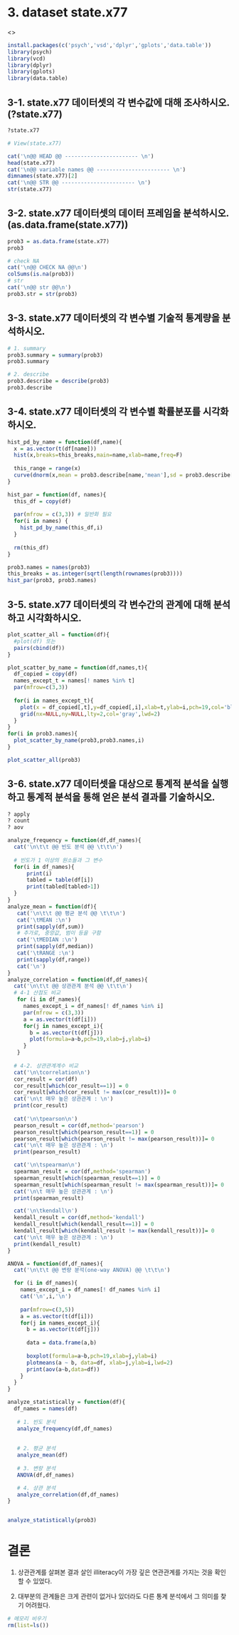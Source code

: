 # 3. dataset state.x77

<<init>>
```{r}
install.packages(c('psych','vsd','dplyr','gplots','data.table'))
library(psych)
library(vcd)
library(dplyr)
library(gplots)
library(data.table)
```


## 3-1. state.x77 데이터셋의 각 변수값에 대해 조사하시오.(?state.x77)
```{r}
?state.x77

# View(state.x77)

cat('\n@@ HEAD @@ ----------------------- \n')
head(state.x77)
cat('\n@@ variable names @@ ----------------------- \n')
dimnames(state.x77)[2]
cat('\n@@ STR @@ ----------------------- \n')
str(state.x77)
```

## 3-2. state.x77 데이터셋의 데이터 프레임을 분석하시오.(as.data.frame(state.x77))
```{r}
prob3 = as.data.frame(state.x77)
prob3

# check NA
cat('\n@@ CHECK NA @@\n')
colSums(is.na(prob3))
# str
cat('\n@@ str @@\n')
prob3.str = str(prob3)
```

## 3-3. state.x77 데이터셋의 각 변수별 기술적 통계량을 분석하시오.
```{r}
# 1. summary
prob3.summary = summary(prob3)
prob3.summary

# 2. describe
prob3.describe = describe(prob3)
prob3.describe
```

## 3-4. state.x77 데이터셋의 각 변수별 확률분포를 시각화하시오.
```{r}
hist_pd_by_name = function(df,name){
  x = as.vector(t(df[name]))
  hist(x,breaks=this_breaks,main=name,xlab=name,freq=F)
  
  this_range = range(x)
  curve(dnorm(x,mean = prob3.describe[name,'mean'],sd = prob3.describe[name,'sd']),from=this_range[1],to=this_range[2],add=T,lty=2,lwd=2,col='red')
}

hist_par = function(df, names){
  this_df = copy(df)
  
  par(mfrow = c(3,3)) # 일반화 필요
  for(i in names) {
    hist_pd_by_name(this_df,i)
  }
  
  rm(this_df)
}

prob3.names = names(prob3)
this_breaks = as.integer(sqrt(length(rownames(prob3))))
hist_par(prob3, prob3.names)
```

## 3-5. state.x77 데이터셋의 각 변수간의 관계에 대해 분석하고 시각화하시오.
```{r fig.width=15,fig.height=15}
plot_scatter_all = function(df){
  #plot(df) 또는 
  pairs(cbind(df))
}

plot_scatter_by_name = function(df,names,t){
  df_copied = copy(df)
  names_except_t = names[! names %in% t]
  par(mfrow=c(3,3))
  
  for(i in names_except_t){
    plot(x = df_copied[,t],y=df_copied[,i],xlab=t,ylab=i,pch=19,col='blue',frame=F)
    grid(nx=NULL,ny=NULL,lty=2,col='gray',lwd=2)
  }
}
for(i in prob3.names){
  plot_scatter_by_name(prob3,prob3.names,i)
}

plot_scatter_all(prob3)

```

## 3-6. state.x77 데이터셋을 대상으로 통계적 분석을 실행하고 통계적 분석을 통해 얻은 분석 결과를 기술하시오.
```{r, fig.width=15, fig.height=15}
? apply
? count
? aov

analyze_frequency = function(df,df_names){
  cat('\n\t\t @@ 빈도 분석 @@ \t\t\n')
  
  # 빈도가 1 이상의 원소들과 그 변수
  for(i in df_names){
      print(i)
      tabled = table(df[i])
      print(tabled[tabled>1])
  }
}
analyze_mean = function(df){
   cat('\n\t\t @@ 평균 분석 @@ \t\t\n')
   cat('\tMEAN :\n')
   print(sapply(df,sum))
   # 추가로, 중앙값, 범이 등을 구함
   cat('\tMEDIAN :\n')
   print(sapply(df,median))
   cat('\tRANGE :\n')
   print(sapply(df,range))
   cat('\n')
}
analyze_correlation = function(df,df_names){
  cat('\n\t\t @@ 상관관계 분석 @@ \t\t\n')
  # 4-1 산점도 비교
   for (i in df_names){
     names_except_i = df_names[! df_names %in% i]
     par(mfrow = c(3,3))
     a = as.vector(t(df[i]))
     for(j in names_except_i){
       b = as.vector(t(df[j]))
       plot(formula=a~b,pch=19,xlab=j,ylab=i)
     }
   }
  
  # 4-2. 상관관계계수 비교
  cat('\n\tcorrelation\n')
  cor_result = cor(df)
  cor_result[which(cor_result==1)] = 0
  cor_result[which(cor_result != max(cor_result))]= 0
  cat('\n\t 매우 높은 상관관계 : \n')
  print(cor_result)
  
  cat('\n\tpearson\n')
  pearson_result = cor(df,method='pearson')
  pearson_result[which(pearson_result==1)] = 0
  pearson_result[which(pearson_result != max(pearson_result))]= 0
  cat('\n\t 매우 높은 상관관계 : \n')
  print(pearson_result)

  cat('\n\tspearman\n')
  spearman_result = cor(df,method='spearman')
  spearman_result[which(spearman_result==1)] = 0
  spearman_result[which(spearman_result != max(spearman_result))]= 0
  cat('\n\t 매우 높은 상관관계 : \n')
  print(spearman_result)

  cat('\n\tkendall\n')
  kendall_result = cor(df,method='kendall')
  kendall_result[which(kendall_result==1)] = 0
  kendall_result[which(kendall_result != max(kendall_result))]= 0
  cat('\n\t 매우 높은 상관관계 : \n')
  print(kendall_result)
}

ANOVA = function(df,df_names){
  cat('\n\t\t @@ 변량 분석(one-way ANOVA) @@ \t\t\n')

  for (i in df_names){
    names_except_i = df_names[! df_names %in% i]
    cat('\n',i,'\n')
    
    par(mfrow=c(3,5))
    a = as.vector(t(df[i]))
    for(j in names_except_i){
      b = as.vector(t(df[j]))
      
      data = data.frame(a,b)
      
      boxplot(formula=a~b,pch=19,xlab=j,ylab=i)
      plotmeans(a ~ b, data=df, xlab=j,ylab=i,lwd=2)
      print(aov(a~b,data=df))
    }
  }
}

analyze_statistically = function(df){
  df_names = names(df)
  
   # 1. 빈도 분석
   analyze_frequency(df,df_names)
  
  
   # 2. 평균 분석
   analyze_mean(df)
  
   # 3. 변랑 분석
   ANOVA(df,df_names)

   # 4. 상관 분석
   analyze_correlation(df,df_names)
}


analyze_statistically(prob3)
```
# 결론

1.
상관관계를 살펴본 결과
살인 illiteracy이 가장 깊은 연관관계를 가지는 것을 확인할 수 있었다.

2.
대부분의 관계들은 크게 관련이 없거나 있더라도 다른 통계 분석에서 그 의미를 찾기 어려웠다.

```{r}
# 메모리 비우기
rm(list=ls())
```

